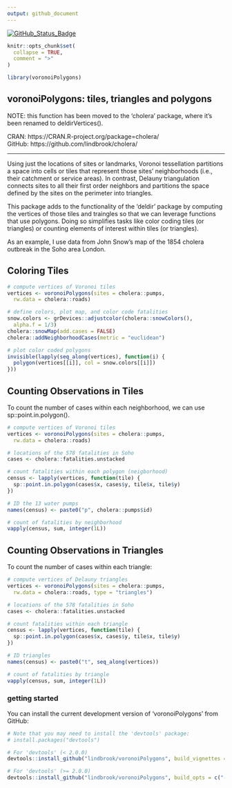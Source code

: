 ```yaml
---
output: github_document
---
```


<!-- README.md is generated from README.Rmd. Please edit that file -->
[![GitHub\_Status\_Badge](https://img.shields.io/badge/GitHub-0.0.9012-red.svg)](https://github.com/lindbrook/voronoiPolygons/blob/master/NEWS)

```r
knitr::opts_chunk$set(
  collapse = TRUE,
  comment = ">"
)
```

```r
library(voronoiPolygons)
```

## voronoiPolygons: tiles, triangles and polygons

NOTE: this function has been moved to the 'cholera' package, where it's been renamed to deldirVertices().

CRAN: https://CRAN.R-project.org/package=cholera/   
GitHub: https://github.com/lindbrook/cholera/

---

Using just the locations of sites or landmarks, Voronoi tessellation partitions a space into cells or tiles that represent those sites' neighborhoods (i.e., their catchment or service areas). In contrast, Delauny triangulation connects sites to all their first order neighbors and partitions the space defined by the sites on the perimeter into triangles.

This package adds to the functionality of the 'deldir' package by computing the vertices of those tiles and traingles so that we can leverage functions that use polygons. Doing so simplifies tasks like color coding tiles (or triangles) or counting elements of interest within tiles (or triangles).

As an example, I use data from John Snow's map of the 1854 cholera outbreak in the Soho area London.

## Coloring Tiles

```r
# compute vertices of Voronoi tiles
vertices <- voronoiPolygons(sites = cholera::pumps,
  rw.data = cholera::roads)

# define colors, plot map, and color code fatalities
snow.colors <- grDevices::adjustcolor(cholera::snowColors(),
  alpha.f = 1/3)
cholera::snowMap(add.cases = FALSE)
cholera::addNeighborhoodCases(metric = "euclidean")

# plot color coded polygons
invisible(lapply(seq_along(vertices), function(i) {
  polygon(vertices[[i]], col = snow.colors[[i]])
}))
```

## Counting Observations in Tiles

To count the number of cases within each neighborhood, we can use sp::point.in.polygon().

```r
# compute vertices of Voronoi tiles
vertices <- voronoiPolygons(sites = cholera::pumps,
  rw.data = cholera::roads)

# locations of the 578 fatalities in Soho
cases <- cholera::fatalities.unstacked

# count fatalities within each polygon (neigborhood)
census <- lapply(vertices, function(tile) {
  sp::point.in.polygon(cases$x, cases$y, tile$x, tile$y)
})

# ID the 13 water pumps
names(census) <- paste0("p", cholera::pumps$id)

# count of fatalities by neighborhood
vapply(census, sum, integer(1L))
```

## Counting Observations in Triangles

To count the number of cases within each triangle:

```r
# compute vertices of Delauny triangles
vertices <- voronoiPolygons(sites = cholera::pumps,
  rw.data = cholera::roads, type = "triangles")

# locations of the 578 fatalities in Soho
cases <- cholera::fatalities.unstacked

# count fatalities within each triangle
census <- lapply(vertices, function(tile) {
  sp::point.in.polygon(cases$x, cases$y, tile$x, tile$y)
})

# ID triangles
names(census) <- paste0("t", seq_along(vertices))

# count of fatalities by triangle
vapply(census, sum, integer(1L))
```

### getting started

You can install the current development version of 'voronoiPolygons' from GitHub:

```r
# Note that you may need to install the 'devtools' package:
# install.packages("devtools")

# For 'devtools' (< 2.0.0)
devtools::install_github("lindbrook/voronoiPolygons", build_vignettes = TRUE)

# For 'devtools' (>= 2.0.0)
devtools::install_github("lindbrook/voronoiPolygons", build_opts = c("--no-resave-data", "--no-manual"))
```
